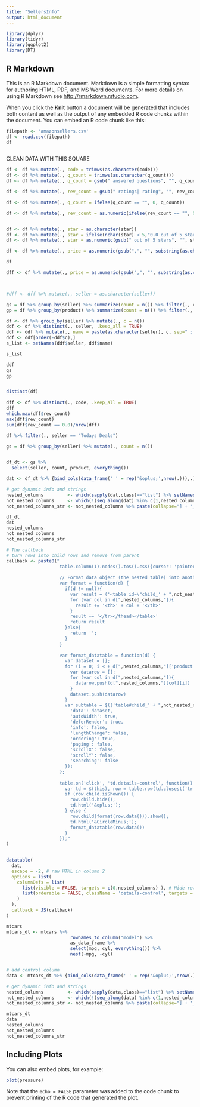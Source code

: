 ```yaml
---
title: "SellersInfo"
output: html_document
---
```


```r
library(dplyr)
library(tidyr)
library(ggplot2)
library(DT)
```

## R Markdown

This is an R Markdown document. Markdown is a simple formatting syntax for authoring HTML, PDF, and MS Word documents. For more details on using R Markdown see <http://rmarkdown.rstudio.com>.

When you click the **Knit** button a document will be generated that includes both content as well as the output of any embedded R code chunks within the document. You can embed an R code chunk like this:

```r
filepath <- 'amazonsellers.csv'
df <- read.csv(filepath)
df
```

```r



```

CLEAN DATA WITH THIS SQUARE

```r
df <- df %>% mutate(., code = trimws(as.character(code)))
df <- df %>% mutate(., q_count = trimws(as.character(q_count)))
df <- df %>% mutate(., q_count = gsub(" answered questions", "", q_count))

df <- df %>% mutate(., rev_count = gsub(" ratings| rating", "", rev_count))

df <- df %>% mutate(., q_count = ifelse(q_count == "", 0, q_count))

df <- df %>% mutate(., rev_count = as.numeric(ifelse(rev_count == "", 0, rev_count)))


df <- df %>% mutate(., star = as.character(star))
df <- df %>% mutate(., star = ifelse(nchar(star) < 5,"0.0 out of 5 stars", ifelse(nchar(star) > 18, "0.0 out of 5 stars", star )))
df <- df %>% mutate(., star = as.numeric(gsub(" out of 5 stars", "", star)))

df <- df %>% mutate(., price = as.numeric(gsub(",", "", substring(as.character(price), 2))))

df
```


```r
dff <- df %>% mutate(., price = as.numeric(gsub(",", "", substring(as.character(price), 2))))



#dff <- dff %>% mutate(., seller = as.character(seller))
```

```r
gs = df %>% group_by(seller) %>% summarize(count = n()) %>% filter(., count > 1)%>% arrange(., -count)
gp = df %>% group_by(product) %>% summarize(count = n()) %>% filter(., count > 1) %>% arrange(., -count)

df <- df %>% group_by(seller) %>% mutate(., c = n())
ddf <- df %>% distinct(., seller, .keep_all = TRUE)
ddf <- ddf %>% mutate(., name = paste(as.character(seller), c, sep=" : " ))
ddf <- ddf[order(-ddf$c),]
s_list <- setNames(ddf$seller, ddf$name)

s_list

ddf
gs
gp


distinct(df)

```

```r
dff <- df %>% distinct(., code, .keep_all = TRUE)
dff
which.max(dff$rev_count)
max(dff$rev_count)
sum(dff$rev_count == 0.0)/nrow(dff)
```



```r
df %>% filter(., seller == "Todays Deals")
```

```r
gs = df %>% group_by(seller) %>% mutate(., count = n())


df_dt <- gs %>% 
  select(seller, count, product, everything())

dat <- df_dt %>% {bind_cols(data_frame(' ' = rep('&oplus;',nrow(.))),.)}

# get dynamic info and strings
nested_columns         <- which(sapply(dat,class)=="list") %>% setNames(NULL)
not_nested_columns     <- which(!(seq_along(dat) %in% c(1,nested_columns)))
not_nested_columns_str <- not_nested_columns %>% paste(collapse="] + '_' + d[") %>% paste0("d[",.,"]")

df_dt
dat
nested_columns
not_nested_columns
not_nested_columns_str

# The callback
# turn rows into child rows and remove from parent
callback <- paste0("
                    table.column(1).nodes().to$().css({cursor: 'pointer'});
                
                    // Format data object (the nested table) into another table
                    var format = function(d) {
                      if(d != null){ 
                        var result = ('<table id=\"child_' + ",not_nested_columns_str," + '\">').replace('.','_') + '<thead><tr>'
                        for (var col in d[",nested_columns,"]){
                          result += '<th>' + col + '</th>'
                        }
                        result += '</tr></thead></table>'
                        return result
                      }else{
                        return '';
                      }
                    }
                
                    var format_datatable = function(d) {
                      var dataset = [];
                      for (i = 0; i < + d[",nested_columns,"]['product'].length; i++) {
                        var datarow = [];
                        for (var col in d[",nested_columns,"]){
                          datarow.push(d[",nested_columns,"][col][i])
                        }
                        dataset.push(datarow)
                      }
                      var subtable = $(('table#child_' + ",not_nested_columns_str,").replace('.','_')).DataTable({
                        'data': dataset,
                        'autoWidth': true, 
                        'deferRender': true, 
                        'info': false, 
                        'lengthChange': false, 
                        'ordering': true, 
                        'paging': false, 
                        'scrollX': false, 
                        'scrollY': false, 
                        'searching': false 
                      });
                    };
                
                    table.on('click', 'td.details-control', function() {
                      var td = $(this), row = table.row(td.closest('tr'));
                      if (row.child.isShown()) {
                        row.child.hide();
                        td.html('&oplus;');
                      } else {
                        row.child(format(row.data())).show();
                        td.html('&CircleMinus;');
                        format_datatable(row.data())
                      }
                    });"
)


datatable(
  dat,
  escape = -2, # raw HTML in column 2
  options = list(
    columnDefs = list(
      list(visible = FALSE, targets = c(0,nested_columns) ), # Hide row numbers and nested columns
      list(orderable = FALSE, className = 'details-control', targets = 1) # turn first column into control column
    )
  ),
  callback = JS(callback)
)
```

```r

mtcars
mtcars_dt <- mtcars %>% 
                        rownames_to_column("model") %>% 
                        as_data_frame %>% 
                        select(mpg, cyl, everything()) %>% 
                        nest(-mpg, -cyl)


# add control column
data <- mtcars_dt %>% {bind_cols(data_frame(' ' = rep('&oplus;',nrow(.))),.)}

# get dynamic info and strings
nested_columns         <- which(sapply(data,class)=="list") %>% setNames(NULL)
not_nested_columns     <- which(!(seq_along(data) %in% c(1,nested_columns)))
not_nested_columns_str <- not_nested_columns %>% paste(collapse="] + '_' + d[") %>% paste0("d[",.,"]")

mtcars_dt
data
nested_columns
not_nested_columns
not_nested_columns_str
```


## Including Plots

You can also embed plots, for example:

```r
plot(pressure)
```

Note that the `echo = FALSE` parameter was added to the code chunk to prevent printing of the R code that generated the plot.
